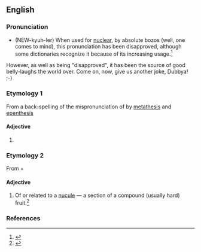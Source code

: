 ==English==

===Pronunciation===
*{{IPA|/ˈnjuːkjələr/}} (NEW-kyuh-ler)  When used for [[nuclear]], by absolute bozos (well, one comes to mind), this pronunciation has been disapproved, although some dictionaries recognize it because of its increasing usage.<ref>{{cite web|
| author = Arnold Zwicky
| url = http://itre.cis.upenn.edu/%7Emyl/languagelog/archives/001133.html
| title= The thin line between error and mere variation
| date = June 29, 2004
| accessdate = 2006-10-23
}}</ref>

However, as well as being "disapproved", it has been the source of good belly-laughs the world over.  Come on, now, give us another joke, Dubbya!  ;-)

===Etymology 1===
From a back-spelling of the mispronunciation of {{term|nuclear}} by [[metathesis]] and [[epenthesis]]

====Adjective====
{{en-adj|-}}

# {{jocular}} {{eye dialect|nuclear}}

===Etymology 2===
From {{term|nucule|lang=en}} + {{term|-ar|lang=en}}

====Adjective====
{{en-adj}}

# {{botany}} Of or related to a [[nucule]] — a section of a compound (usually hard) fruit.<ref>{{cite book|title=Oxford English Dictionary, ''nucule'' adj. (1)}}</ref>

===References===
<references>